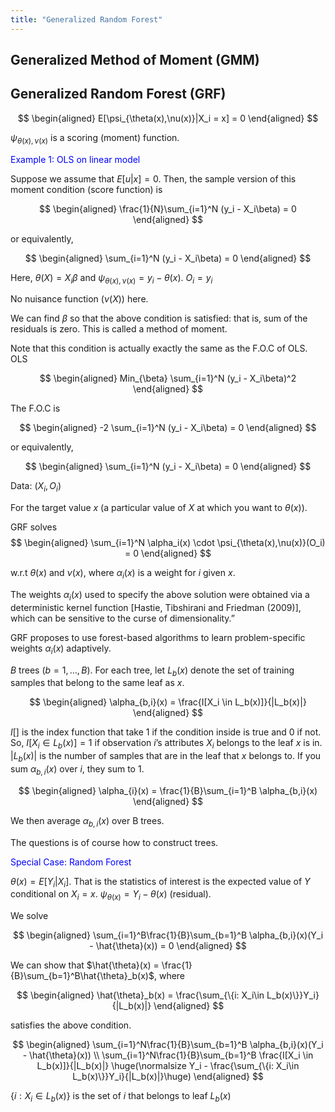 ```yaml
---
title: "Generalized Random Forest"
---
```


## Generalized Method of Moment (GMM)


## Generalized Random Forest (GRF) 


$$
\begin{aligned}
E[\psi_{\theta(x),\nu(x)}|X_i = x] = 0
\end{aligned}
$$

$\psi_{\theta(x),\nu(x)}$ is a scoring (moment) function. 

<span style="color:blue"> Example 1: OLS on linear model </span>

Suppose we assume that $E[u|x] = 0$.  Then, the sample version of this moment condition (score function) is

$$
\begin{aligned}
\frac{1}{N}\sum_{i=1}^N (y_i - X_i\beta) = 0
\end{aligned}
$$

or equivalently,

$$
\begin{aligned}
\sum_{i=1}^N (y_i - X_i\beta) = 0
\end{aligned}
$$

Here, $\theta(X) = X_i\beta$ and $\psi_{\theta(x),\nu(x)} = y_i - \theta(x)$. $O_i = y_i$

::: {.column-margin}
No nuisance function ($\nu(X)$) here.
:::


We can find $\beta$ so that the above condition is satisfied: that is, sum of the residuals is zero. This is called a method of moment. 

::: {.column-margin}
Note that this condition is actually exactly the same as the F.O.C of OLS. OLS

$$
\begin{aligned}
Min_{\beta} \sum_{i=1}^N (y_i - X_i\beta)^2
\end{aligned}
$$

The F.O.C is 

$$
\begin{aligned}
-2 \sum_{i=1}^N (y_i - X_i\beta) = 0
\end{aligned}
$$

or equivalently,

$$
\begin{aligned}
\sum_{i=1}^N (y_i - X_i\beta) = 0
\end{aligned}
$$
:::


Data: $(X_i, O_i)$ 


For the target value $x$ (a particular value of $X$ at which you want to $\theta(x)$).

GRF solves 
$$
\begin{aligned}
\sum_{i=1}^N \alpha_i(x) \cdot \psi_{\theta(x),\nu(x)}(O_i) = 0
\end{aligned}
$$

w.r.t $\theta(x)$ and $\nu(x)$, where $\alpha_i(x)$ is a weight for $i$ given $x$. 

The weights $\alpha_i(x)$ used to specify the above solution were obtained via a deterministic kernel function [Hastie, Tibshirani and Friedman (2009)], which can be sensitive to the curse of dimensionality."

GRF proposes to use forest-based algorithms to learn problem-specific weights $\alpha_i(x)$ adaptively.

$B$ trees ($b = 1, \dots, B$). For each tree, let $L_b(x)$ denote the set of training samples that belong to the same leaf as $x$.

$$
\begin{aligned}
\alpha_{b,i}(x) = \frac{I[X_i \in L_b(x)]}{|L_b(x)|}
\end{aligned}
$$

$I[]$ is the index function that take 1 if the condition inside is true and 0 if not. So, $I[X_i \in L_b(x)] = 1$ if observation $i$'s attributes $X_i$ belongs to the leaf $x$ is in. $|L_b(x)|$ is the number of samples that are in the leaf that $x$ belongs to. If you sum $\alpha_{b,i}(x)$ over $i$, they sum to 1. 

$$
\begin{aligned}
\alpha_{i}(x) = \frac{1}{B}\sum_{i=1}^B \alpha_{b,i}(x)
\end{aligned}
$$

We then average $\alpha_{b,i}(x)$ over B trees. 

The questions is of course how to construct trees.

<span style="color:blue"> Special Case: Random Forest </span>

$\theta(x) = E[Y_i|X_i]$. That is the statistics of interest is the expected value of $Y$ conditional on $X_i = x$. $\psi_{\theta(x)} = Y_i - \theta(x)$ (residual).

We solve

$$
\begin{aligned}
\sum_{i=1}^B\frac{1}{B}\sum_{b=1}^B \alpha_{b,i}(x)(Y_i - \hat{\theta}(x)) = 0
\end{aligned}
$$

We can show that $\hat{\theta}(x) = \frac{1}{B}\sum_{b=1}^B\hat{\theta}_b(x)$, where 

$$
\begin{aligned}
\hat{\theta}_b(x) = \frac{\sum_{\{i: X_i\in L_b(x)\}}Y_i}{|L_b(x)|}
\end{aligned}
$$

satisfies the above condition.

$$
\begin{aligned}
\sum_{i=1}^N\frac{1}{B}\sum_{b=1}^B \alpha_{b,i}(x)(Y_i - \hat{\theta}(x)) \\
\sum_{i=1}^N\frac{1}{B}\sum_{b=1}^B \frac{I[X_i \in L_b(x)]}{|L_b(x)|} \huge(\normalsize Y_i - \frac{\sum_{\{i: X_i\in L_b(x)\}}Y_i}{|L_b(x)|}\huge) 
\end{aligned}
$$


::: {.column-margin}
$\{i: X_i\in L_b(x)\}$ is the set of $i$ that belongs to leaf $L_b(x)$
:::







